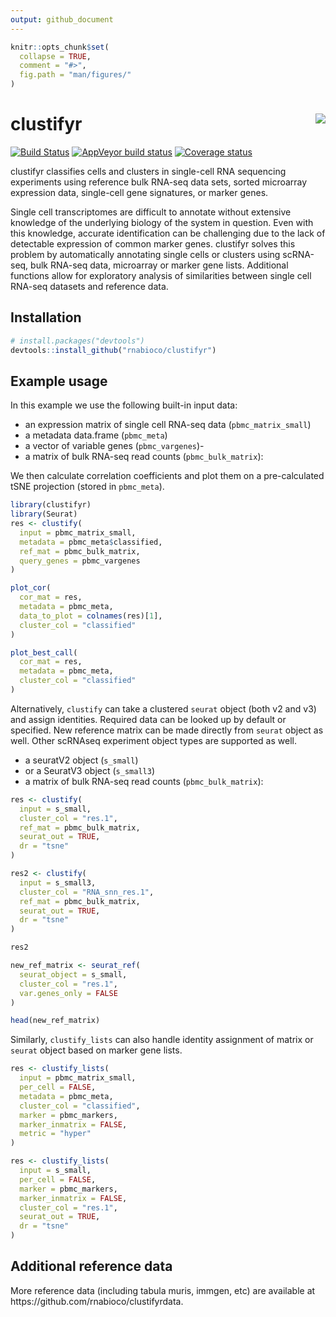 ```yaml
---
output: github_document
---
```


```r
knitr::opts_chunk$set(
  collapse = TRUE,
  comment = "#>",
  fig.path = "man/figures/"
)
```

# clustifyr <img src="man/figures/logo.png" align="right">

[![Build Status](https://travis-ci.org/rnabioco/clustifyr.svg?branch=master)](https://travis-ci.org/rnabioco/clustifyr)
[![AppVeyor build status](https://ci.appveyor.com/api/projects/status/github/rnabioco/clustifyr?branch=master&svg=true)](https://ci.appveyor.com/project/rnabioco/clustifyr)
[![Coverage status](https://codecov.io/gh/rnabioco/clustifyr/branch/master/graph/badge.svg)](https://codecov.io/github/rnabioco/clustifyr?branch=master)

clustifyr classifies cells and clusters in single-cell RNA sequencing experiments using reference bulk RNA-seq data sets, sorted microarray expression data, single-cell gene signatures, or marker genes. 

Single cell transcriptomes are difficult to annotate without extensive knowledge of the underlying biology of the system in question. Even with this knowledge, accurate identification can be challenging due to the lack of detectable expression of common marker genes. clustifyr solves this problem by automatically annotating single cells or clusters using scRNA-seq, bulk RNA-seq data, microarray or marker gene lists. Additional functions allow for exploratory analysis of similarities between single cell RNA-seq datasets and reference data.

## Installation

``` r
# install.packages("devtools")
devtools::install_github("rnabioco/clustifyr")
```

## Example usage

In this example we use the following built-in input data:

- an expression matrix of single cell RNA-seq data (`pbmc_matrix_small`)
- a metadata data.frame (`pbmc_meta`)
- a vector of variable genes (`pbmc_vargenes`)-
- a matrix of bulk RNA-seq read counts (`pbmc_bulk_matrix`):

We then calculate correlation coefficients and plot them on a pre-calculated tSNE projection (stored in `pbmc_meta`).

```r
library(clustifyr)
library(Seurat)
res <- clustify(
  input = pbmc_matrix_small,
  metadata = pbmc_meta$classified,
  ref_mat = pbmc_bulk_matrix,
  query_genes = pbmc_vargenes
)

plot_cor(
  cor_mat = res,
  metadata = pbmc_meta,
  data_to_plot = colnames(res)[1],
  cluster_col = "classified"
)

plot_best_call(
  cor_mat = res, 
  metadata = pbmc_meta, 
  cluster_col = "classified"
)
```

Alternatively, `clustify` can take a clustered `seurat` object (both v2 and v3) and assign identities. Required data can be looked up by default or specified. New reference matrix can be made directly from `seurat` object as well. Other scRNAseq experiment object types are supported as well.

- a seuratV2 object (`s_small`)
- or a SeuratV3 object (`s_small3`)
- a matrix of bulk RNA-seq read counts (`pbmc_bulk_matrix`):

```r
res <- clustify(
  input = s_small,
  cluster_col = "res.1",
  ref_mat = pbmc_bulk_matrix,
  seurat_out = TRUE,
  dr = "tsne"
)

res2 <- clustify(
  input = s_small3,
  cluster_col = "RNA_snn_res.1",
  ref_mat = pbmc_bulk_matrix,
  seurat_out = TRUE,
  dr = "tsne"
)

res2

new_ref_matrix <- seurat_ref(
  seurat_object = s_small,
  cluster_col = "res.1",
  var.genes_only = FALSE
)

head(new_ref_matrix)
```

Similarly, `clustify_lists` can also handle identity assignment of matrix or `seurat` object based on marker gene lists.

```r
res <- clustify_lists(
  input = pbmc_matrix_small,
  per_cell = FALSE,
  metadata = pbmc_meta,
  cluster_col = "classified",
  marker = pbmc_markers,
  marker_inmatrix = FALSE,
  metric = "hyper"
)

res <- clustify_lists(
  input = s_small,
  per_cell = FALSE,
  marker = pbmc_markers,
  marker_inmatrix = FALSE,
  cluster_col = "res.1",
  seurat_out = TRUE,
  dr = "tsne"
)
```

## Additional reference data

More reference data (including tabula muris, immgen, etc) are available at https://github.com/rnabioco/clustifyrdata.
